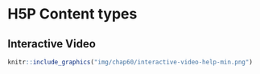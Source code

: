 # H5P Content types

## Interactive Video {#help-interactive-video}


```r
knitr::include_graphics("img/chap60/interactive-video-help-min.png")
```
